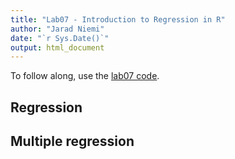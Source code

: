 ```yaml
---
title: "Lab07 - Introduction to Regression in R"
author: "Jarad Niemi"
date: "`r Sys.Date()`"
output: html_document
---
```



To follow along, use the [lab07 code](lab07.R).

## Regression



## Multiple regression